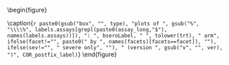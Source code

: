 \begin{figure}
\center
    
\includegraphics[width=1\textwidth]{`r here("cor_graphical", "output", attr(config,"config"), COR, gsub("[_]+", "_", paste0(type, "_", assay, "_", trt, "_", bsero, "_", facet, "_", ver, "_", study_name)))`}

\caption{`r paste0(gsub("box", "", type), "plots of ", gsub("%", "\\\\%", labels.assays[grepl(paste0(assay_long,"$"), names(labels.assays))]), ": ", bseroLabel, " ", tolower(trt), " arm", ifelse(facet!="", paste0(" by ", names(facets)[facets==facet]), ""), ifelse(sev!="", " severe only", ""), " (version ", gsub("v", "", ver), ")", COR_postfix_label)`}
\end{figure}

\hphantom{Random text to appease the latex god}



